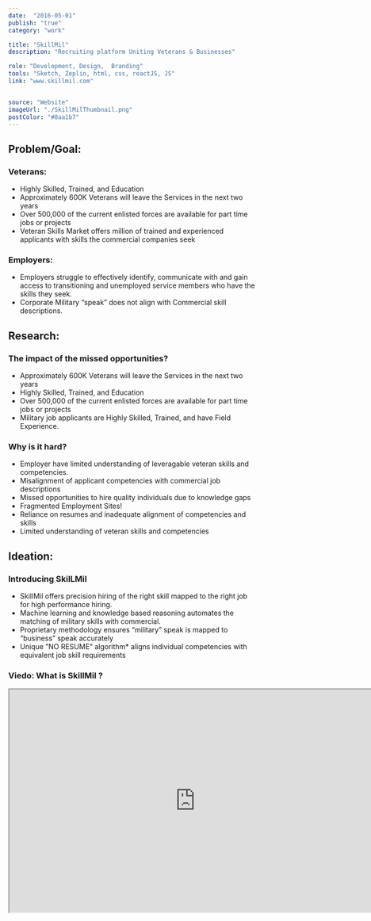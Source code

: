 ```yaml
---
date:  "2016-05-01"
publish: "true" 
category: "work"

title: "SkillMil"
description: "Recruiting platform Uniting Veterans & Businesses"

role: "Development, Design,  Branding"
tools: "Sketch, Zeplin, html, css, reactJS, JS" 
link: "www.skillmil.com"


source: "Website"
imageUrl: "./SkillMilThumbnail.png"
postColor: "#8aa1b7"
---
```



## Problem/Goal:
### Veterans: 
- Highly Skilled, Trained, and Education
- Approximately 600K Veterans will leave the Services in the next two years
- Over 500,000 of the current enlisted forces are available for part time jobs or projects
- Veteran Skills Market offers million of trained and experienced applicants with skills the commercial
companies seek

### Employers:  
- Employers struggle to effectively identify, communicate with and gain access to transitioning and unemployed service members who have the skills they seek.
- Corporate Military “speak” does not align with Commercial skill descriptions.

## Research:

### The impact of the missed opportunities?
- Approximately 600K Veterans will leave the Services in the next two years
- Highly Skilled, Trained, and Education
- Over 500,000 of the current enlisted forces are available for part time jobs or projects
- Military job applicants are Highly Skilled, Trained, and have Field Experience.

### Why is it hard?
- Employer have limited understanding of leveragable veteran skills and competencies.
- Misalignment of applicant competencies with commercial job descriptions
- Missed opportunities to hire quality individuals due to knowledge gaps
- Fragmented Employment Sites!
- Reliance on resumes and inadequate alignment of competencies and skills
- Limited understanding of veteran skills and competencies

## Ideation:

### Introducing SkilLMil
- SkillMil offers precision hiring of the right skill mapped to the right job for high performance hiring.
- Machine learning and knowledge based reasoning automates the matching of military skills with commercial.
- Proprietary methodology ensures “military” speak is mapped to “business” speak accurately
- Unique ”NO RESUME” algorithm* aligns individual competencies with equivalent job skill requirements

<ImageWrap srcName="SkillmilSocialMediaBanner" title="Skillmil Social Media Banner" />

### Viedo: What is SkillMil ?
<YoutubeVideo>
  <iframe width="750" height="450" src="https://www.youtube.com/embed/E7O4F-LZYl4" />
</YoutubeVideo>  

## Wireframes:
- Help define SkillMil logo and color palette

<ImageWrap srcName="SkillmilColorAndLogo" title="Skillmil Color And Logo" width="90"/>

- How will employer job will match Veteran profile. 
- Veteran and employer both can accept/reject, message each other and give feedback about each other.

<ImageWrap srcName="SkillMilApplicationFlow" title="SkillMil Veteran and Employeee Job Matching Flow" width="75"/>

### SkillMil application and styleguide screenshots

- SkillMil recruting platform have two type of users. 
  1. Veteran : who are looking for job
  2. Employer : who is looking for Veteran talent

- I haved designed employer and veteran application flow along with reusable componente design system library.
- Veteran/Employer can accept/recject match, initiate conversation with each other and also give feedback to thier experience.

<PhotoGallery variant="SkillmilProduct" />

## Deliverables:

Developed SkillMil marketing landing page. 

<PhotoGallery variant="SkillmilWeb" title="SkillMil Marketing Landing Pages"/>

Designed and Developed Veteran and Employer web application user experience and user interface.

<PhotoGallery variant="SkillmilVeteran" title="Skillmil Veteran Web Application"/>
<PhotoGallery variant="SkillmilEmployer" title="Skillmil Employer Web Application"/>




